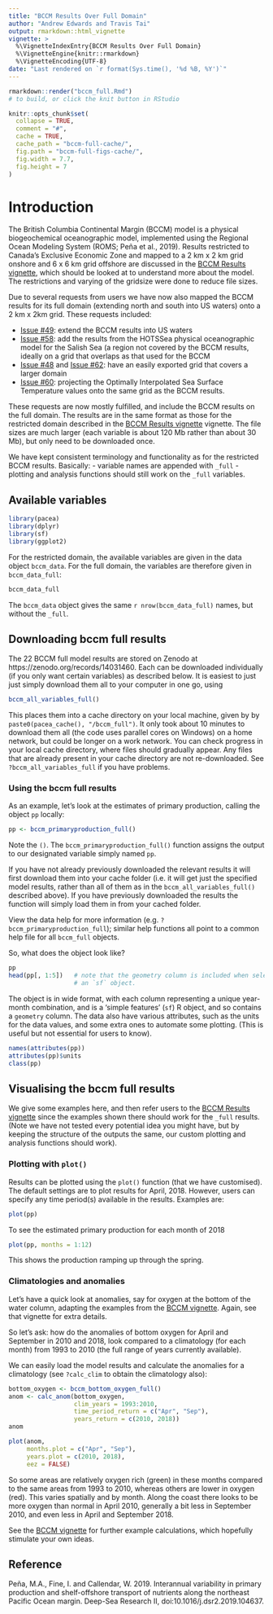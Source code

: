 ```yaml
---
title: "BCCM Results Over Full Domain"
author: "Andrew Edwards and Travis Tai"
output: rmarkdown::html_vignette
vignette: >
  %\VignetteIndexEntry{BCCM Results Over Full Domain}
  %\VignetteEngine{knitr::rmarkdown}
  %\VignetteEncoding{UTF-8}
date: "Last rendered on `r format(Sys.time(), '%d %B, %Y')`"
---
```


```r
rmarkdown::render("bccm_full.Rmd")
# to build, or click the knit button in RStudio
```

```r
knitr::opts_chunk$set(
  collapse = TRUE,
  comment = "#",
  cache = TRUE,
  cache_path = "bccm-full-cache/",
  fig.path = "bccm-full-figs-cache/",
  fig.width = 7.7,
  fig.height = 7
)
```

# Introduction

The British Columbia Continental Margin (BCCM) model is a
physical biogeochemical oceanographic model, implemented using the Regional Ocean Modeling
System (ROMS; Peña et al., 2019). Results restricted to Canada's Exclusive Economic Zone and mapped
to a 2 km x 2 km grid onshore and 6 x 6 km grid offshore are
discussed in the [BCCM Results vignette](bccm.html), which should be looked at
to understand more about the model. The restrictions and
varying of the gridsize were done to reduce file sizes.

Due to several requests from users we have now also mapped the BCCM results for its full domain (extending
north and south into US waters) onto a 2 km x 2km grid. These requests included:

- [Issue #49](https://github.com/pbs-assess/pacea/issues/49): extend the BCCM
  results into US waters
- [Issue #58](https://github.com/pbs-assess/pacea/issues/58): add the results from the
HOTSSea physical oceanographic model for the Salish Sea (a region not covered by
the BCCM results, ideally on a grid that overlaps as that used for the BCCM
- [Issue #48](https://github.com/pbs-assess/pacea/issues/48) and [Issue
  #62](https://github.com/pbs-assess/pacea/issues/62): have an easily exported grid that covers a larger domain
- [Issue #60](https://github.com/pbs-assess/pacea/issues/60): projecting the Optimally Interpolated Sea Surface Temperature values onto the same grid as the
BCCM results.

These requests are now mostly fulfilled, and include the BCCM results on the
full domain. The results are in the same format as those for the restricted
domain described in the [BCCM Results vignette](bccm.html) vignette. The
file sizes are much larger (each variable is about 120 Mb rather than about 30
Mb), but only need to be downloaded once.

We have kept consistent terminology and functionality as for the restricted BCCM
results. Basically:
- variable names are appended with `_full`
- plotting and analysis functions should still work on the `_full` variables.

## Available variables

```r
library(pacea)
library(dplyr)
library(sf)
library(ggplot2)
```

For the restricted domain, the available variables are given in the data object
`bccm_data`. For the full domain, the variables are therefore given in
`bccm_data_full`:
```r
bccm_data_full
```
The `bccm_data` object gives the same `r nrow(bccm_data_full)` names, but without
the `_full`.

## Downloading bccm full results

The 22 BCCM full model results are stored on Zenodo at https://zenodo.org/records/14031460. Each can be downloaded
individually (if you only want certain variables) as described below. It is
easiest to just
just simply download them all to your computer in one go, using
```r
bccm_all_variables_full()
```
This places them into a cache directory on your local machine, given by
by `paste0(pacea_cache(), "/bccm_full")`. It only took about 10 minutes to
download them all (the code uses parallel cores on Windows) on a home network,
but could be longer on a work network. You can check progress in your local
cache directory, where files should gradually appear.
Any files that are already
present in your cache directory are not re-downloaded. See
`?bccm_all_variables_full` if you have problems.

### Using the bccm full results

As an example, let's look at the estimates of primary production, calling the
object `pp` locally:
```r
pp <- bccm_primaryproduction_full()
```
Note the `()`. The `bccm_primaryproduction_full()` function assigns the
output to our designated variable simply named `pp`.

If you have not already previously downloaded the relevant results it
will first download them into your cache folder (i.e. it will get just the
specified model results, rather than all of them as in the
`bccm_all_variables_full()` described above). If you have previously downloaded
the results the function will simply load them in from your cached folder.

View the data help for more information
(e.g. `?bccm_primaryproduction_full`); similar help functions all point to a
common help file for all `bccm_full` objects.

So, what does the object look like?
```r
pp
head(pp[, 1:5])   # note that the geometry column is included when selecting columns from
                  # an `sf` object.
```

The object is in wide format, with each column representing a unique year-month
combination, and is a 'simple features' (`sf`) R object, and so contains a
`geometry` column. The data also have various attributes, such as the units for the
data values, and some extra ones to automate some plotting. (This is useful but
not essential for users to know).
```r
names(attributes(pp))
attributes(pp)$units
class(pp)
```
## Visualising the bccm full results

We give some examples here, and then refer users to the [BCCM Results
vignette](bccm.html) since the examples shown there should work for the `_full`
results. (Note we have not tested every potential idea you might have, but by
keeping the structure of the outputs the same, our custom plotting and analysis
functions should work).


### Plotting with `plot()`

Results can be plotted using the `plot()` function (that we have
customised). The default settings are to plot results for April, 2018. However,
users can specify any time period(s) available in the results. Examples are:
```r
plot(pp)
```

To see the estimated primary production for each month of 2018
```r
plot(pp, months = 1:12)
```

This shows the production ramping up through the spring.

### Climatologies and anomalies

Let's have a quick look at anomalies, say for oxygen at the bottom of the water
column, adapting the examples from the [BCCM
vignette](http://htmlpreview.github.io/?https://github.com/pbs-assess/pacea/blob/main/vignettes/bccm.html). Again,
see that vignette for extra details.

So let's ask: how do the anomalies of bottom oxygen for
April and September in 2010 and 2018, look compared to a climatology (for each
month) from 1993 to 2010 (the full range of years currently available).

We can easily load the model results and calculate the anomalies for a
climatology (see `?calc_clim` to obtain the climatology also):
```r
bottom_oxygen <- bccm_bottom_oxygen_full()
anom <- calc_anom(bottom_oxygen,
                  clim_years = 1993:2010,
                  time_period_return = c("Apr", "Sep"),
                  years_return = c(2010, 2018))
anom
```
```r
plot(anom,
     months.plot = c("Apr", "Sep"),
     years.plot = c(2010, 2018),
     eez = FALSE)
```

So some areas are relatively oxygen rich (green) in these months compared to the
same areas from 1993 to 2010, whereas others are lower in oxygen (red). This
varies spatially and by month. Along the coast there looks to be more oxygen
than normal in April 2010, generally a bit less in September 2010, and even less
in April and September 2018.

See the [BCCM
vignette](http://htmlpreview.github.io/?https://github.com/pbs-assess/pacea/blob/main/vignettes/bccm.html)
for further example calculations, which hopefully stimulate your own ideas.

## Reference

Peña, M.A., Fine, I. and Callendar, W. 2019. Interannual variability in primary
production and shelf-offshore transport of nutrients along the northeast Pacific
Ocean margin. Deep-Sea Research II, doi:10.1016/j.dsr2.2019.104637.
